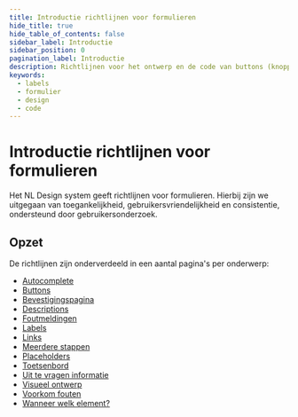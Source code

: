 ```yaml
---
title: Introductie richtlijnen voor formulieren
hide_title: true
hide_table_of_contents: false
sidebar_label: Introductie
sidebar_position: 0
pagination_label: Introductie
description: Richtlijnen voor het ontwerp en de code van buttons (knoppen) in een formulier.
keywords:
  - labels
  - formulier
  - design
  - code
---
```



# Introductie richtlijnen voor formulieren

Het NL Design system geeft richtlijnen voor formulieren. Hierbij zijn we uitgegaan van toegankelijkheid, gebruikersvriendelijkheid en consistentie, ondersteund door gebruikersonderzoek.

## Opzet

De richtlijnen zijn onderverdeeld in een aantal pagina's per onderwerp:

- [Autocomplete](/richtlijnen/formulieren/autocomplete)
- [Buttons](/richtlijnen/formulieren/buttons)
- [Bevestigingspagina](/richtlijnen/formulieren/bevestigingspagina)
- [Descriptions](/richtlijnen/formulieren/descriptions)
- [Foutmeldingen](/richtlijnen/formulieren/foutmeldingen)
- [Labels](/richtlijnen/formulieren/labels)
- [Links](/richtlijnen/formulieren/links)
- [Meerdere stappen](/richtlijnen/formulieren/meerdere-stappen)
- [Placeholders](/richtlijnen/formulieren/placeholders)
- [Toetsenbord](/richtlijnen/formulieren/toetsenbord)
- [Uit te vragen informatie](/richtlijnen/formulieren/vragen)
- [Visueel ontwerp](/richtlijnen/formulieren/visueel-ontwerp)
- [Voorkom fouten](/richtlijnen/formulieren/voorkom-fouten)
- [Wanneer welk element?](/richtlijnen/formulieren/wanneer-welk-form-element)

<FormFooterInfo />
